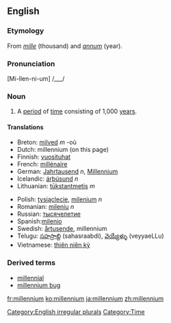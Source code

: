 ==English==

===Etymology===
From {{L.}} ''[[mille]]'' (thousand) and ''[[annum]]'' (year).

===Pronunciation===
[Mi-llen-ni-um] /___/

===Noun===
[[Category:English irregular plurals]]
{{en-noun|'''[[millennia]] '''or''' [[millenniums]]'''}}
# A [[period]] of [[time]] consisting of 1,000 [[year]]s.

====Translations====
{{top}}
*Breton: [[milved]] ''m'' -où
*Dutch: millennium (on this page)
*Finnish: [[vuosituhat]]
*French: [[millénaire]]
*German: [[Jahrtausend]] ''n'', [[Millennium]] {{n}}
*Icelandic: [[árþúsund]] ''n''
*Lithuanian: [[tūkstantmetis]] ''m''
{{mid}}
*Polish: [[tysiąclecie]], [[milenium]] ''n''
*Romanian: [[mileniu]] ''n''
*Russian: [[тысячелетие]]
*Spanish:[[milenio]]
*Swedish: [[årtusende]], millennium
*Telugu: [[సహస్రాబ్ది]] (sahasraabdi), [[వెయ్యేళ్ళు]] (veyyaeLLu)
*Vietnamese: [[thiên niên kỷ]]
{{bottom}}

===Derived terms===
*[[millennial]]
*[[millennium bug]]

[[Category:Time]]

[[fr:millennium]]
[[ko:millennium]]
[[ja:millennium]]
[[zh:millennium]]